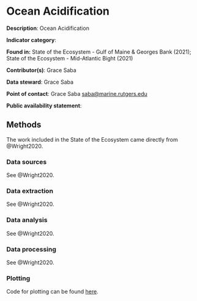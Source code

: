 # Ocean Acidification

**Description**: Ocean Acidification 

**Indicator category**: 

**Found in:** State of the Ecosystem - Gulf of Maine & Georges Bank (2021); State of the Ecosystem - Mid-Atlantic Bight (2021)

**Contributor(s)**: Grace Saba 

**Data steward**: Grace Saba

**Point of contact**: Grace Saba <saba@marine.rutgers.edu>

**Public availability statement**: 

## Methods

The work included in the State of the Ecosystem came directly from @Wright2020. 

### Data sources

See @Wright2020.

### Data extraction

See @Wright2020.


### Data analysis

See @Wright2020.


### Data processing

See @Wright2020.


### Plotting

Code for plotting can be found [here](https://raw.githubusercontent.com/NOAA-EDAB/ecodata/master/chunk-scripts/LTL_MAB.Rmd-mab-oa-glider.R). 
```r

```

```r

```


